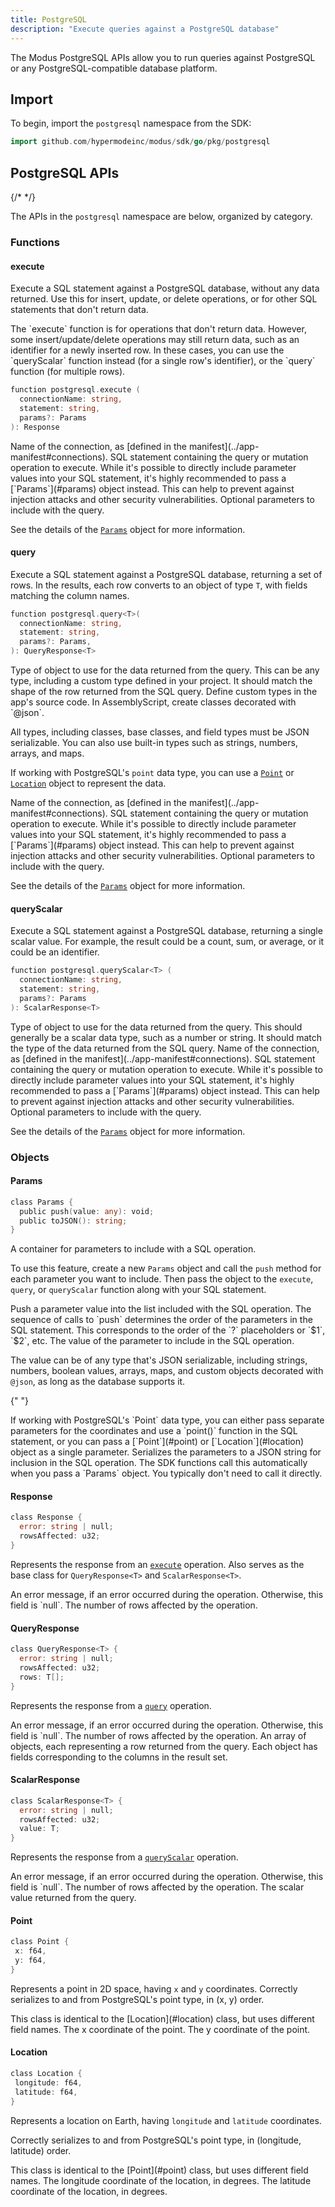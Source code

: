 ```yaml
---
title: PostgreSQL
description: "Execute queries against a PostgreSQL database"
---
```



<SdkHeader language="Go" feature="PostgreSQL" />

The Modus PostgreSQL APIs allow you to run queries against PostgreSQL or any
PostgreSQL-compatible database platform.

## Import

To begin, import the `postgresql` namespace from the SDK:

```go
import github.com/hypermodeinc/modus/sdk/go/pkg/postgresql
```

## PostgreSQL APIs

{/* <!-- vale Google.Headings = NO --> */}

The APIs in the `postgresql` namespace are below, organized by category.

<SdkTip />

### Functions

#### execute

Execute a SQL statement against a PostgreSQL database, without any data
returned. Use this for insert, update, or delete operations, or for other SQL
statements that don't return data.

<Note>
  The `execute` function is for operations that don't return data. However, some
  insert/update/delete operations may still return data, such as an identifier
  for a newly inserted row. In these cases, you can use the `queryScalar`
  function instead (for a single row's identifier), or the `query` function (for
  multiple rows).
</Note>

```go
function postgresql.execute (
  connectionName: string,
  statement: string,
  params?: Params
): Response
```

<ResponseField name="connectionName" type="string" required>
  Name of the connection, as [defined in the
  manifest](../app-manifest#connections).
</ResponseField>

<ResponseField name="statement" type="string" required>
  SQL statement containing the query or mutation operation to execute.

  <Warning>
    While it's possible to directly include parameter values into your SQL statement, it's
    highly recommended to pass a [`Params`](#params) object instead. This can help to prevent
    against injection attacks and other security vulnerabilities.
  </Warning>
</ResponseField>

<ResponseField name="params" type="Params">
  Optional parameters to include with the query.

See the details of the [`Params`](#params) object for more information.

</ResponseField>

#### query

Execute a SQL statement against a PostgreSQL database, returning a set of rows.
In the results, each row converts to an object of type `T`, with fields matching
the column names.

```go
function postgresql.query<T>(
  connectionName: string,
  statement: string,
  params?: Params,
): QueryResponse<T>
```

<ResponseField name="T" type="Type" required>
  Type of object to use for the data returned from the query. This can be any type, including a custom
  type defined in your project. It should match the shape of the row returned from the SQL query.

  <Tip>
  Define custom types in the app's source code. In AssemblyScript, create classes decorated with `@json`.

All types, including classes, base classes, and field types must be JSON
serializable. You can also use built-in types such as strings, numbers, arrays,
and maps.

If working with PostgreSQL's `point` data type, you can use a [`Point`](#point)
or [`Location`](#location) object to represent the data.

  </Tip>
</ResponseField>

<ResponseField name="connectionName" type="string" required>
  Name of the connection, as [defined in the
  manifest](../app-manifest#connections).
</ResponseField>

<ResponseField name="statement" type="string" required>
  SQL statement containing the query or mutation operation to execute.

  <Warning>
    While it's possible to directly include parameter values into your SQL statement, it's highly
    recommended to pass a [`Params`](#params) object instead. This can help to prevent against
    injection attacks and other security vulnerabilities.
  </Warning>
</ResponseField>

<ResponseField name="params" type="Params">
  Optional parameters to include with the query.

See the details of the [`Params`](#params) object for more information.

</ResponseField>

#### queryScalar

Execute a SQL statement against a PostgreSQL database, returning a single scalar
value. For example, the result could be a count, sum, or average, or it could be
an identifier.

```go
function postgresql.queryScalar<T> (
  connectionName: string,
  statement: string,
  params?: Params
): ScalarResponse<T>
```

<ResponseField name="T" type="Type" required>
  Type of object to use for the data returned from the query. This should
  generally be a scalar data type, such as a number or string. It should match
  the type of the data returned from the SQL query.
</ResponseField>

<ResponseField name="connectionName" type="string" required>
  Name of the connection, as [defined in the
  manifest](../app-manifest#connections).
</ResponseField>

<ResponseField name="statement" type="string" required>
  SQL statement containing the query or mutation operation to execute.

  <Warning>
    While it's possible to directly include parameter values into your SQL statement, it's highly
    recommended to pass a [`Params`](#params) object instead. This can help to prevent against
    injection attacks and other security vulnerabilities.
  </Warning>
</ResponseField>

<ResponseField name="params" type="Params">
  Optional parameters to include with the query.

See the details of the [`Params`](#params) object for more information.

</ResponseField>

### Objects

#### Params

```go
class Params {
  public push(value: any): void;
  public toJSON(): string;
}
```

A container for parameters to include with a SQL operation.

To use this feature, create a new `Params` object and call the `push` method for
each parameter you want to include. Then pass the object to the `execute`,
`query`, or `queryScalar` function along with your SQL statement.

<ResponseField name="push(value)">
  Push a parameter value into the list included with the SQL operation. The sequence of calls to
  `push` determines the order of the parameters in the SQL statement. This corresponds to the order
  of the `?` placeholders or `$1`, `$2`, etc.

<ResponseField name="value" type="any" required>
  The value of the parameter to include in the SQL operation.

The value can be of any type that's JSON serializable, including strings,
numbers, boolean values, arrays, maps, and custom objects decorated with
`@json`, as long as the database supports it.

{" "}

<Tip>
  If working with PostgreSQL's `Point` data type, you can either pass separate
  parameters for the coordinates and use a `point()` function in the SQL
  statement, or you can pass a [`Point`](#point) or [`Location`](#location)
  object as a single parameter.
</Tip>

</ResponseField>
</ResponseField>

<ResponseField name="toJSON()" type="string">
  Serializes the parameters to a JSON string for inclusion in the SQL operation.
  The SDK functions call this automatically when you pass a `Params` object. You
  typically don't need to call it directly.
</ResponseField>

#### Response

```go
class Response {
  error: string | null;
  rowsAffected: u32;
}
```

Represents the response from an [`execute`](#execute) operation. Also serves as
the base class for `QueryResponse<T>` and `ScalarResponse<T>`.

<ResponseField name="error" type="string | null">
  An error message, if an error occurred during the operation. Otherwise, this
  field is `null`.
</ResponseField>

<ResponseField name="rowsAffected" type="u32">
  The number of rows affected by the operation.
</ResponseField>

#### QueryResponse

```go
class QueryResponse<T> {
  error: string | null;
  rowsAffected: u32;
  rows: T[];
}
```

Represents the response from a [`query`](#query) operation.

<ResponseField name="error" type="string | null">
  An error message, if an error occurred during the operation. Otherwise, this
  field is `null`.
</ResponseField>

<ResponseField name="rowsAffected" type="u32">
  The number of rows affected by the operation.
</ResponseField>

<ResponseField name="rows" type="T[]">
  An array of objects, each representing a row returned from the query. Each
  object has fields corresponding to the columns in the result set.
</ResponseField>

#### ScalarResponse

```go
class ScalarResponse<T> {
  error: string | null;
  rowsAffected: u32;
  value: T;
}
```

Represents the response from a [`queryScalar`](#queryscalar) operation.

<ResponseField name="error" type="string | null">
  An error message, if an error occurred during the operation. Otherwise, this
  field is `null`.
</ResponseField>

<ResponseField name="rowsAffected" type="u32">
  The number of rows affected by the operation.
</ResponseField>

<ResponseField name="value" type="T">
  The scalar value returned from the query.
</ResponseField>

#### Point

```go
class Point {
 x: f64,
 y: f64,
}
```

Represents a point in 2D space, having `x` and `y` coordinates. Correctly
serializes to and from PostgreSQL's point type, in (x, y) order.

<Info>
  This class is identical to the [Location](#location) class, but uses different
  field names.
</Info>

<ResponseField name="x" type="f64" required>
  The x coordinate of the point.
</ResponseField>

<ResponseField name="y" type="f64" required>
  The y coordinate of the point.
</ResponseField>

#### Location

```go
class Location {
 longitude: f64,
 latitude: f64,
}
```

Represents a location on Earth, having `longitude` and `latitude` coordinates.

Correctly serializes to and from PostgreSQL's point type, in (longitude,
latitude) order.

<Info>
  This class is identical to the [Point](#point) class, but uses different field
  names.
</Info>

<ResponseField name="longitude" type="f64" required>
  The longitude coordinate of the location, in degrees.
</ResponseField>

<ResponseField name="latitude" type="f64" required>
  The latitude coordinate of the location, in degrees.
</ResponseField>
